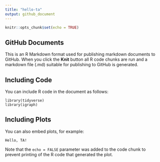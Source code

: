 ```yaml
---
title: "hello-ta"
output: github_document
---
```


```r
knitr::opts_chunk$set(echo = TRUE)
```

## GitHub Documents

This is an R Markdown format used for publishing markdown documents to GitHub. When you click the **Knit** button all R code chunks are run and a markdown file (.md) suitable for publishing to GitHub is generated.

## Including Code

You can include R code in the document as follows:

```
library(tidyverse)
library(igraph)

```

## Including Plots

You can also embed plots, for example:

```
Hello, TA!

```

Note that the `echo = FALSE` parameter was added to the code chunk to prevent printing of the R code that generated the plot.
